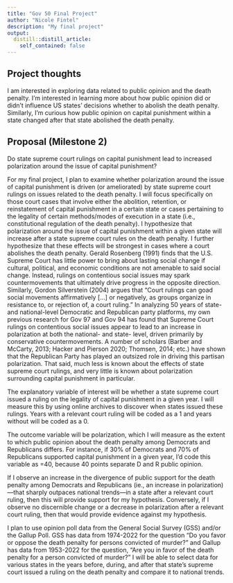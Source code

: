 ```yaml
---
title: "Gov 50 Final Project"
author: "Nicole Fintel"
description: "My final project"
output:
  distill::distill_article:
    self_contained: false
---
```




## Project thoughts

I am interested in exploring data related to public opinion and the death penalty. I'm interested in learning more about how public opinion did or didn't influence US states' decisions whether to abolish the death penalty. Similarly, I'm curious how public opinion on capital punishment within a state changed after that state abolished the death penalty.

## Proposal (Milestone 2)

Do state supreme court rulings on capital punishment lead to increased polarization around the issue of capital punishment? 

For my final project, I plan to examine whether polarization around the issue of capital punishment is driven (or ameliorated) by state supreme court rulings on issues related to the death penalty. I will focus specifically on those court cases that involve either the abolition, retention, or reinstatement of capital punishment in a certain state or cases pertaining to the legality of certain methods/modes of execution in a state (i.e., constitutional regulation of the death penalty). I hypothesize that polarization around the issue of capital punishment within a given state will increase after a state supreme court rules on the death penalty. I further hypothesize that these effects will be strongest in cases where a court abolishes the death penalty. Gerald Rosenberg (1991) finds that the U.S. Supreme Court has little power to bring about lasting social change if cultural, political, and economic conditions are not amenable to said social change. Instead, rulings on contentious social issues may spark countermovements that ultimately drive progress in the opposite direction. Similarly, Gordon Silverstein (2004) argues that “Court rulings can goad social movements affirmatively [...] or negatively, as groups organize in resistance to, or rejection of, a court ruling.” In analyzing 50 years of state- and national-level Democratic and Republican party platforms, my own previous research for Gov 97 and Gov 94 has found that Supreme Court rulings on contentious social issues appear to lead to an increase in polarization at both the national- and state- level, driven primarily by conservative countermovements. A number of scholars (Barber and McCarty, 2013; Hacker and Pierson 2020; Thomsen, 2014; etc.) have shown that the Republican Party has played an outsized role in driving this partisan polarization. That said, much less is known about the effects of state supreme court rulings, and very little is known about polarization surrounding capital punishment in particular. 

The explanatory variable of interest will be whether a state supreme court issued a ruling on the legality of capital punishment in a given year. I will measure this by using online archives to discover when states issued these rulings. Years with a relevant court ruling will be coded as a 1 and years without will be coded as a 0.

The outcome variable will be polarization, which I will measure as the extent to which public opinion about the death penalty among Democrats and Republicans differs. For instance, if 30% of Democrats and 70% of Republicans supported capital punishment in a given year, I’d code this variable as =40, because 40 points separate D and R public opinion.

If I observe an increase in the divergence of public support for the death penalty among Democrats and Republicans (ie., an increase in polarization)—that sharply outpaces national trends—in a state after a relevant court ruling, then this will provide support for my hypothesis. Conversely, if I observe no discernible change or a decrease in polarization after a relevant court ruling, then that would provide evidence against my hypothesis.

I plan to use opinion poll data from the General Social Survey (GSS) and/or the Gallup Poll. GSS has data from 1974-2022 for the question “Do you favor or oppose the death penalty for persons convicted of murder?” and Gallup has data from 1953-2022 for the question, “Are you in favor of the death penalty for a person convicted of murder?” I will be able to select data for various states in the years before, during, and after that state’s supreme court issued a ruling on the death penalty and compare it to national trends. 
